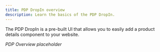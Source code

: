 ```yaml
---
title: PDP DropIn overview
description: Learn the basics of the PDP DropIn.
---
```


The PDP DropIn is a pre-built UI that allows you to easily add a product details component to your website.

*PDP Overview placeholder*
